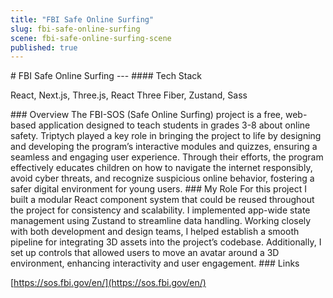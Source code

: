 ```yaml
---
title: "FBI Safe Online Surfing"
slug: fbi-safe-online-surfing
scene: fbi-safe-online-surfing-scene
published: true
---
```


<div className="relative size-full h-fit pt-header pb-16">
<div className="flex flex-col w-full h-fit gap-y-16">
<div className="flex flex-col w-full h-[75dvh] justify-center">
<Container>
# FBI Safe Online Surfing
---
#### Tech Stack

React, Next.js, Three.js, React Three Fiber, Zustand, Sass

</Container>
</div>
<Container>
### Overview
The FBI-SOS (Safe Online Surfing) project is a free, web-based application designed to teach students in grades 3-8 about online safety. Triptych played a key role in bringing the project to life by designing and developing the program’s interactive modules and quizzes, ensuring a seamless and engaging user experience. Through their efforts, the program effectively educates children on how to navigate the internet responsibly, avoid cyber threats, and recognize suspicious online behavior, fostering a safer digital environment for young users.
### My Role
For this project I built a modular React component system that could be reused throughout the project for consistency and scalability. I implemented app-wide state management using Zustand to streamline data handling. Working closely with both development and design teams, I helped establish a smooth pipeline for integrating 3D assets into the project’s codebase. Additionally, I set up controls that allowed users to move an avatar around a 3D environment, enhancing interactivity and user engagement.
### Links

[https://sos.fbi.gov/en/](https://sos.fbi.gov/en/)

</Container>
</div>
</div>
